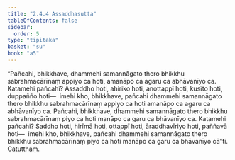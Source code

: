 ```yaml
---
title: "2.4.4 Assaddhasutta"
tableOfContents: false
sidebar:
  order: 5
type: "tipitaka"
basket: "su"
book: "a5"
---
```



<DynamicBreadcrumb />

<Division number="84" book="a5" bookNo="16" page="98">

<Paragraph number="541" book="a5">
“Pañcahi, bhikkhave, dhammehi samannāgato thero bhikkhu sabrahmacārīnaṃ appiyo ca hoti, amanāpo ca agaru ca abhāvanīyo ca. Katamehi pañcahi? Assaddho hoti, ahiriko hoti, anottappī hoti, kusīto hoti, duppañño hoti—  imehi kho, bhikkhave, pañcahi dhammehi samannāgato thero bhikkhu sabrahmacārīnaṃ appiyo ca hoti amanāpo ca agaru ca abhāvanīyo ca.
</Paragraph>

<Paragraph number="542" book="a5">
Pañcahi, bhikkhave, dhammehi samannāgato thero bhikkhu sabrahmacārīnaṃ piyo ca hoti manāpo ca garu ca bhāvanīyo ca. Katamehi pañcahi? Saddho hoti, hirīmā hoti, ottappī hoti, āraddhavīriyo hoti, paññavā hoti—  imehi kho, bhikkhave, pañcahi dhammehi samannāgato thero bhikkhu sabrahmacārīnaṃ piyo ca hoti manāpo ca garu ca bhāvanīyo cā”ti.

</Paragraph>
</Division>

<Paragraph number="543" type="center" book="a5">
Catutthaṃ.
</Paragraph>